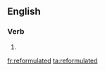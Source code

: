 ==English==

===Verb===
{{head|en}}

# {{en-past of|reformulate}}

[[fr:reformulated]]
[[ta:reformulated]]